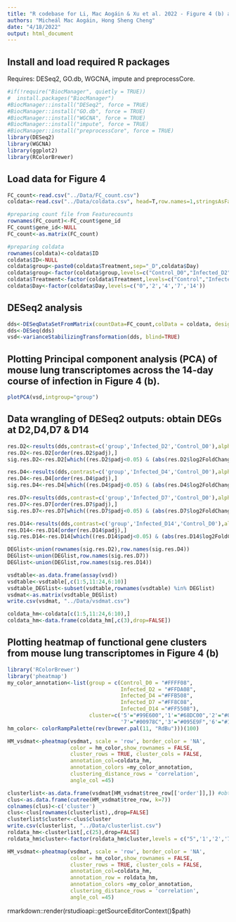 ```yaml
---
title: "R codebase for Li, Mac Aogáin & Xu et al. 2022 - Figure 4 (b) and (c)"
authors: "Micheál Mac Aogáin, Hong Sheng Cheng"
date: "4/18/2022"
output: html_document
---
```


## Install and load required R packages
Requires: DESeq2, GO.db, WGCNA, impute and preprocessCore.
```r
#if(!require("BiocManager", quietly = TRUE))
#  install.packages("BiocManager")
#BiocManager::install("DESeq2", force = TRUE)
#BiocManager::install("GO.db", force = TRUE)
#BiocManager::install("WGCNA", force = TRUE)
#BiocManager::install("impute", force = TRUE)
#BiocManager::install("preprocessCore", force = TRUE)
library(DESeq2)
library(WGCNA)
library(ggplot2)
library(RColorBrewer)
```

## Load data for Figure 4
```r
FC_count<-read.csv("../Data/FC_count.csv")
coldata<-read.csv("../Data/coldata.csv", head=T,row.names=1,stringsAsFactors = FALSE)

#preparing count file from Featurecounts
rownames(FC_count)<-FC_count$gene_id
FC_count$gene_id<-NULL
FC_count<-as.matrix(FC_count)

#preparing coldata
rownames(coldata)<-coldata$ID
coldata$ID<-NULL
coldata$group<-paste0(coldata$Treatment,sep="_D",coldata$Day)
coldata$group<-factor(coldata$group,levels=c("Control_D0","Infected_D2","Infected_D4","Infected_D7","Infected_D14"))
coldata$Treatment<-factor(coldata$Treatment,levels=c("Control","Infected"))
coldata$Day<-factor(coldata$Day,levels=c("0",'2','4','7','14'))

```

## DESeq2 analysis
```r
dds<-DESeqDataSetFromMatrix(countData=FC_count,colData = coldata, design=~group)
dds<-DESeq(dds)
vsd<-varianceStabilizingTransformation(dds, blind=TRUE)
```

## Plotting Principal component analysis (PCA) of mouse lung transcriptomes across the 14-day course of infection in Figure 4 (b).
```r
plotPCA(vsd,intgroup="group")
```

## Data wrangling of DESeq2 outputs: obtain DEGs at D2,D4,D7 & D14
```r
res.D2<-results(dds,contrast=c('group','Infected_D2','Control_D0'),alpha=0.05)
res.D2<-res.D2[order(res.D2$padj),]
sig.res.D2<-res.D2[which((res.D2$padj<0.05) & (abs(res.D2$log2FoldChange)>1)),]

res.D4<-results(dds,contrast=c('group','Infected_D4','Control_D0'),alpha=0.05)
res.D4<-res.D4[order(res.D4$padj),]
sig.res.D4<-res.D4[which((res.D4$padj<0.05) & (abs(res.D4$log2FoldChange)>1)),]

res.D7<-results(dds,contrast=c('group','Infected_D7','Control_D0'),alpha=0.05)
res.D7<-res.D7[order(res.D7$padj),]
sig.res.D7<-res.D7[which((res.D7$padj<0.05) & (abs(res.D7$log2FoldChange)>1)),]

res.D14<-results(dds,contrast=c('group','Infected_D14','Control_D0'),alpha=0.05)
res.D14<-res.D14[order(res.D14$padj),]
sig.res.D14<-res.D14[which((res.D14$padj<0.05) & (abs(res.D14$log2FoldChange)>1)),]

DEGlist<-union(rownames(sig.res.D2),row.names(sig.res.D4))
DEGlist<-union(DEGlist,row.names(sig.res.D7))
DEGlist<-union(DEGlist,row.names(sig.res.D14))

vsdtable<-as.data.frame(assay(vsd))
vsdtable<-vsdtable[,c(1:5,11:24,6:10)]
vsdtable_DEGlist<-subset(vsdtable,rownames(vsdtable) %in% DEGlist)
vsdmat<-as.matrix(vsdtable_DEGlist)
write.csv(vsdmat, "../Data/vsdmat.csv")

coldata_hm<-coldata[c(1:5,11:24,6:10),]
coldata_hm<-data.frame(coldata_hm[,c(3),drop=FALSE])

```

## Plotting heatmap of functional gene clusters from mouse lung transcriptomes in Figure 4 (b)
```r
library('RColorBrewer')
library('pheatmap')
my_color_annotation<-list(group = c(Control_D0 = "#FFFF08", 
                                    Infected_D2 = "#FFDA08",
                                    Infected_D4 ="#FFB508",
                                    Infected_D7 ="#FF8C08",
                                    Infected_D14 ="#FF5508"),
                          cluster=c('5'="#99E600",'1'="#68DC00",'2'="#00D43D",
                                    '7'="#00978C",'3'="#095E9F",'6'="#132AA9",'4'="#6D08A5"))
hm_color<- colorRampPalette(rev(brewer.pal(11, "RdBu")))(100)

HM_vsdmat<-pheatmap(vsdmat, scale = 'row', border_color = 'NA',
                    color = hm_color,show_rownames = FALSE,
                    cluster_rows = TRUE, cluster_cols = FALSE,
                    annotation_col=coldata_hm,
                    annotation_colors =my_color_annotation,
                    clustering_distance_rows = 'correlation',
                    angle_col =45)

clusterlist<-as.data.frame(vsdmat[HM_vsdmat$tree_row[['order']],]) #obtain gene clusters #each gene cluster is exported for functional enrichment analysis
clus<-as.data.frame(cutree(HM_vsdmat$tree_row, k=7))
colnames(clus)<-c('cluster')
clus<-clus[rownames(clusterlist),,drop=FALSE]
clusterlist$cluster<-clus$cluster
write.csv(clusterlist, "../Data/clusterlist.csv")
roldata_hm<-clusterlist[,c(25),drop=FALSE]
roldata_hm$cluster<-factor(roldata_hm$cluster,levels = c("5",'1','2','7','3','6','4'))

HM_vsdmat<-pheatmap(vsdmat, scale = 'row', border_color = 'NA',
                    color = hm_color,show_rownames = FALSE,
                    cluster_rows = TRUE, cluster_cols = FALSE,
                    annotation_col=coldata_hm,
                    annotation_row = roldata_hm,
                    annotation_colors =my_color_annotation,
                    clustering_distance_rows = 'correlation',
                    angle_col =45)
```

rmarkdown::render(rstudioapi::getSourceEditorContext()$path)

